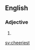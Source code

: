 ==English==

===Adjective===
{{head|en|adjective superlative form}}

# {{en-superlative of|cheery}}

[[sv:cheeriest]]